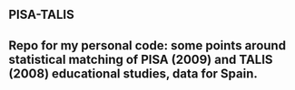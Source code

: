 PISA-TALIS
----------

## Repo for my personal code: some points around statistical matching of PISA (2009) and TALIS (2008) educational studies, data for Spain. 